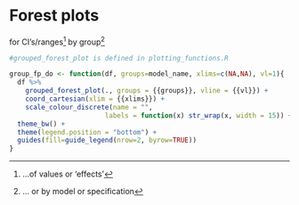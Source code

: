 # Forest plots

for CI's/ranges^[...of values or 'effects'] by group^[... or by model or specification]

```r

#grouped_forest_plot is defined in plotting_functions.R

group_fp_do <- function(df, groups=model_name, xlims=c(NA,NA), vl=1){
  df %>%
    grouped_forest_plot(., groups = {{groups}}, vline = {{vl}}) +
    coord_cartesian(xlim = {{xlims}}) +
    scale_colour_discrete(name = "",
                        labels = function(x) str_wrap(x, width = 15)) +
  theme_bw() +
  theme(legend.position = "bottom") +
  guides(fill=guide_legend(nrow=2, byrow=TRUE))
}

```





